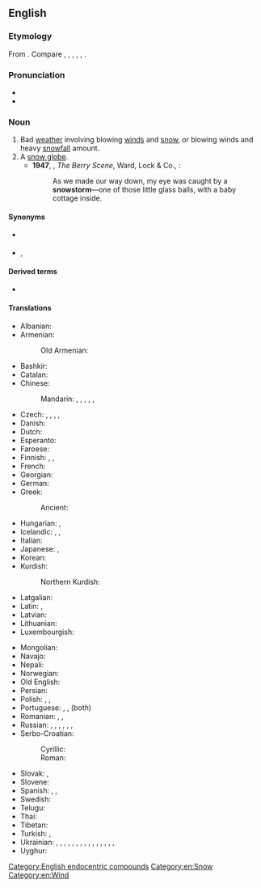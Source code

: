 ==English==

===Etymology===
From {{af|en|snow|storm}}. Compare {{cog|stq|Sneestoarm}}, {{cog|fy|sniestoarm}}, {{cog|de|Schneesturm}}, {{cog|nl|sneeuwstorm}}, {{cog|sv|snöstorm}}, {{cog|is|snjóstormur}}.

===Pronunciation===
* {{IPA|en|/ˈsnəʊstɔːm/}}
* {{audio|en|en-us-snowstorm.ogg|Audio (US)}}

===Noun===
{{en-noun}}

# Bad [[weather]] involving blowing [[wind]]s and [[snow]], or blowing winds and heavy [[snowfall]] amount.
# A [[snow globe]].
#* '''1947''', {{w|Dornford Yates}}, ''The Berry Scene'', Ward, Lock & Co., {{gbooks|wWYIAQAAIAAJ|273|snowstorm}}:
#*: As we made our way down, my eye was caught by a '''snowstorm'''—one of those little glass balls, with a baby cottage inside.

====Synonyms====
* {{sense|bad weather}} {{l|en|blizzard}}
* {{sense|snow globe}} {{l|en|snowdome}}, {{l|en|snow globe}}

====Derived terms====
* {{l|en|snowstormy}}

====Translations====
{{trans-top|bad weather involving blowing winds and snow}}
* Albanian: {{t|sq|stuhi dëbore}}
* Armenian: {{t+|hy|բուք}}
*: Old Armenian: {{t|xcl|բուք}}
* Bashkir: {{t|ba|буран}}
* Catalan: {{t+|ca|nevada|f}}
* Chinese:
*: Mandarin: {{t+|cmn|暴風雪}}, {{t+|cmn|暴风雪|tr=bàofēngxuě}}, {{t|cmn|大風雪}}, {{t|cmn|大风雪|tr=dàfēngxuě}}, {{t|cmn|雪災}}, {{t|cmn|雪灾|tr=xuězāi}}
* Czech: {{t+|cs|blizard|m}}, {{t|cs|sněhová bouře|f}}, {{t|cs|sněhová vichřice|f}}, {{t+|cs|vánice|f}}, {{t+|cs|metelice|f}}
* Danish: {{t+|da|snestorm|c}}
* Dutch: {{t+|nl|sneeuwstorm|m}}
* Esperanto: {{t|eo|neĝoŝtormo}}
* Faroese: {{t|fo|kavaæl|n}}
* Finnish: {{t+|fi|myräkkä}}, {{t+|fi|lumimyrsky}}, {{t+|fi|pyry}}
* French: {{t+|fr|tempête de neige|f}}
* Georgian: {{t|ka|ქარბუქი}}
* German: {{t+|de|Schneesturm|m}}
* Greek: {{t+|el|χιονοθύελλα|f}}
*: Ancient: {{t|grc|νιφετός|m}}
* Hungarian: {{t+|hu|hóvihar}}, {{t+|hu|hóförgeteg}}
* Icelandic: {{t+|is|snjóstormur|m}}, {{t|is|stórhríð|f}}, {{t+|is|kafaldsbylur|m}}
* Italian: {{t+|it|tormenta|f}}
* Japanese: {{t+|ja|暴風雪|tr=ぼうふうせつ, bōfūsetsu}}, {{t+|ja|吹雪|tr=ふぶき, fubuki}}
* Korean: {{t+|ko|눈보라}}
* Kurdish:
*: Northern Kurdish: {{t+|kmr|pûk|f}}
* Latgalian: {{t|ltg|viejputnis}}
* Latin: {{t|la|nigor|m}}, {{t|la|ningor|m}}
* Latvian: {{t|lv|putenis}}
* Lithuanian: {{t|lt|pūga|f}}
* Luxembourgish: {{t|lb|Schnéistuerm|m}}
{{trans-mid}}
* Mongolian: {{t-needed|mn}}
* Navajo: {{t|nv|chííl}}
* Nepali: {{t-needed|ne}}
* Norwegian: {{t+|no|snøstorm}}
* Old English: {{t|ang|snāwġebland|n}}
* Persian: {{t+|fa|بوران|tr=burân}}
* Polish: {{t+|pl|śnieżyca|f}}, {{t+|pl|zamieć|f}}, {{t+|pl|zawieja|f}}
* Portuguese: {{t+|pt|nevasca|f}} {{qualifier|Brazil}}, {{t|pt|nevão|m}} {{qualifier|Portugal}}, {{t|pt|[[tempestade]] [[de]] [[neve]]|f}} (both)
* Romanian: {{t|ro|furtună de nea}}, {{t|ro|furtună de zăpadă}}, {{t+|ro|viscol|n}}
* Russian: {{t+|ru|мете́ль|f}}, {{t+|ru|пурга́|f}}, {{t+|ru|вью́га|f}}, {{t+|ru|бура́н|m}}, {{t|ru|сне́жная бу́ря|f}}, {{t|ru|снегова́я бу́ря|f}}, {{t|ru|сне́жный вихрь|m}}
* Serbo-Croatian:
*: Cyrillic: {{t|sh|мѐћава|f}}
*: Roman: {{t+|sh|mèćava|f}}
* Slovak: {{t|sk|snehová búrka|f}}, {{t|sk|fujavica|f}}
* Slovene: {{t|sl|snežni vihar|m}}
* Spanish: {{t+|es|nevada|f}}, {{t|es|nevasca|f}}, {{t|es|[[tormenta]] [[de]] [[nieve]]|f}}
* Swedish: {{t+|sv|snöstorm}}
* Telugu: {{t|te|మంచు తుఫాను}}
* Thai: {{t|th|พายุหิมะ}}
* Tibetan: {{t|bo|གངས་འུར}}
* Turkish: {{t+|tr|tipi}}, {{t|tr|kar fırtınası}}
* Ukrainian: {{t|uk|мете́лиця|f}}, {{t|uk|меті́ль|f}}, {{t|uk|заметі́ль|f}}, {{t|uk|завірю́ха|f}}, {{t|uk|хуртови́на|f}}, {{t|uk|хурде́лиця|f}}, {{t|uk|хурте́ча|f}}, {{t|uk|хурди́га|f}}, {{t|uk|ху́га|f}}, {{t|uk|хугові́й|m}}, {{t+|uk|снігови́ця|f}}, {{t|uk|снігові́й|m}}, {{t|uk|сніжни́ця|f}}, {{t|uk|ві́хола|f}}, {{t|uk|заві́я|f}}, {{t|uk|пурга́|f}}
* Uyghur: {{t|ug|شىۋىرغان}}
{{trans-bottom}}

[[Category:English endocentric compounds]]
[[Category:en:Snow]]
[[Category:en:Wind]]